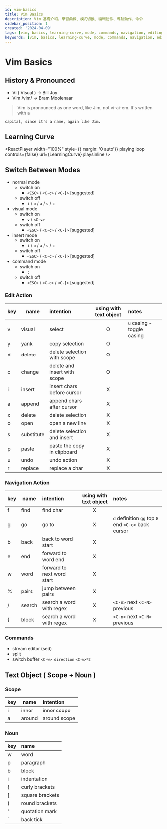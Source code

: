 ```yaml
---
id: vim-basics
title: Vim Basics
description: Vim 基礎介紹，學習曲線、模式切換、編輯動作、導航動作、命令
sidebar_position: 1
created: '2024-04-09'
tags: [vim, basics, learning-curve, mode, commands, navigation, editing]
keywords: [vim, basics, learning-curve, mode, commands, navigation, editing]
---
```



# Vim Basics

## History & Pronounced

-   Vi ( Visual ) -> Bill Joy
-   Vim /vim/ -> Bram Moolenaar

> Vim is pronounced as one word, like Jim, not vi-ai-em. It's written with a

    capital, since it's a name, again like Jim.

## Learning Curve


<ReactPlayer 
  width="100%" 
  style={{ margin: '0 auto'}} 
  playing 
  loop 
  controls={false} 
  url={LearningCurve}
  playsinline
/>


## Switch Between Modes

-   normal mode
    -   switch on
        -   `<ESC>` / `<C-c>` / `<C-[>` [suggested]
    -   switch off
        -   `i` / `o` / `a` / `s` / `c`
-   visual mode
    -   switch on
        -   `v` / `<C-v>`
    -   switch off
        -   `<ESC>` / `<C-c>` / `<C-[>` [suggested]
-   insert mode
    -   switch on
        -   `i` / `o` / `a` / `s` / `c`
    -   switch off
        -   `<ESC>` / `<C-c>` / `<C-[>` [suggested]
-   command mode
    -   switch on
        -   `:`
    -   switch off
        -   `<ESC>` / `<C-c>` / `<C-[>` [suggested]

### Edit Action

| key | name       | intention                    | using with text object | notes                        |
| --- | ---------- | :--------------------------- | :--------------------: | :--------------------------- |
| v   | visual     | select                       |           O            | `u` casing `~` toggle casing |
| y   | yank       | copy selection               |           O            |                              |
| d   | delete     | delete selection with scope  |           O            |                              |
| c   | change     | delete and insert with scope |           O            |                              |
| i   | insert     | insert chars before cursor   |           X            |                              |
| a   | append     | append chars after cursor    |           X            |                              |
| x   | delete     | delete selection             |           X            |                              |
| o   | open       | open a new line              |           X            |                              |
| s   | substitute | delete selection and insert  |           X            |                              |
| p   | paste      | paste the copy in clipboard  |           X            |                              |
| u   | undo       | undo action                  |           X            |                              |
| r   | replace    | replace a char               |           X            |                              |

### Navigation Action

| key | name   | intention                  | using with text object | notes                                               |
| --- | ------ | :------------------------- | :--------------------: | :-------------------------------------------------- |
| f   | find   | find char                  |           X            |                                                     |
| g   | go     | go to                      |           X            | `d` definition `gg` top `G` end `<C-o>` back cursor |
| b   | back   | back to word start         |           X            |                                                     |
| e   | end    | forward to word end        |           X            |                                                     |
| w   | word   | forward to next word start |           X            |                                                     |
| %   | pairs  | jump between pairs         |           X            |                                                     |
| /   | search | search a word with regex   |           X            | `<C-n>` next `<C-N>` previous                       |
| \{  | block  | search a word with regex   |           X            | `<C-n>` next `<C-N>` previous                       |

### Commands

-   stream editor (sed)
-   split
-   switch buffer `<C-w> direction` `<C-w>*2`

## Text Object ( Scope + Noun )

### Scope

| key | name   | intention    |
| --- | ------ | :----------- |
| i   | inner  | inner scope  |
| a   | around | around scope |

### Noun

| key | name            |
| --- | :-------------- |
| w   | word            |
| p   | paragraph       |
| b   | block           |
| i   | indentation     |
| \{  | curly brackets  |
| \[  | square brackets |
| \(  | round brackets  |
| '   | quotation mark  |
| `   | back tick       |

